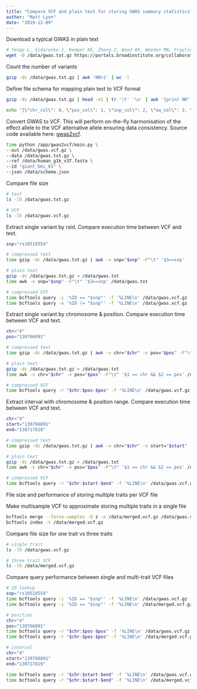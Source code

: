 ```yaml
---
title: "Compare VCF and plain text for storing GWAS summary statistics"
author: "Matt Lyon"
date: "2019-12-09"
---
```


Download a typical GWAS in plain text

```bash
# Yengo L, Sidorenko J, Kemper KE, Zheng Z, Wood AR, Weedon MN, Frayling TM, Hirschhorn J, Yang J, Visscher PM, GIANT Consortium. (2018). Meta-analysis of genome-wide association studies for height and body mass index in ~700,000 individuals of European ancestry. Biorxiv.
wget -O /data/gwas.txt.gz https://portals.broadinstitute.org/collaboration/giant/images/c/c8/Meta-analysis_Locke_et_al%2BUKBiobank_2018_UPDATED.txt.gz
```

Count the number of variants

```bash
gzip -dc /data/gwas.txt.gz | awk 'NR>1' | wc -l
```

Define file schema for mapping plain text to VCF format

```bash
gzip -dc /data/gwas.txt.gz | head -n1 | tr '\t' '\n' | awk '{print NR" "$0}'
```

```bash
echo "{\"chr_col\": 0, \"pos_col\": 1, \"snp_col\": 2, \"ea_col\": 3, \"oa_col\": 4, \"eaf_col\": 5, \"beta_col\": 6, \"se_col\": 7, \"pval_col\": 8, \"ncontrol_col\": 9, \"header\": true, \"build\": \"GRCh37\", \"delimiter\": \"\t\"}" > /data/schema.json
```

Convert GWAS to VCF. This will perform on-the-fly harmonisation of the effect allele to the VCF alternative allele ensuring data consistency. Source code available here: [gwas2vcf](https://github.com/MRCIEU/gwas2vcf).

```bash
time python /app/gwas2vcf/main.py \
--out /data/gwas.vcf.gz \
--data /data/gwas.txt.gz \
--ref /data/human_g1k_v37.fasta \
--id "giant_bmi_01" \
--json /data/schema.json
```

Compare file size

```bash
# text
ls -lh /data/gwas.txt.gz

# VCF
ls -lh /data/gwas.vcf.gz
```

Extract single variant by rsid. Compare execution time between VCF and text.

```bash
snp="rs10518554"

# compressed text
time gzip -dc /data/gwas.txt.gz | awk -v snp="$snp" -F"\t" '$3==snp'

# plain text
gzip -dc /data/gwas.txt.gz > /data/gwas.txt
time awk -v snp="$snp" -F"\t" '$3==snp' /data/gwas.txt

# compressed VCF
time bcftools query -i '%ID == "$snp"' -f '%LINE\n' /data/gwas.vcf.gz
time bcftools query -e '%ID != "$snp"' -f '%LINE\n' /data/gwas.vcf.gz
```

Extract single variant by chromosome & position. Compare execution time between VCF and text.

```bash
chr="4"
pos="130766891"

# compressed text
time gzip -dc /data/gwas.txt.gz | awk -v chr="$chr" -v pos="$pos" -F"\t" '$1 == chr && $2 == pos'

# plain text
gzip -dc /data/gwas.txt.gz > /data/gwas.txt
time awk -v chr="$chr" -v pos="$pos" -F"\t" '$1 == chr && $2 == pos' /data/gwas.txt

# compressed VCF
time bcftools query -r "$chr:$pos-$pos" -f '%LINE\n' /data/gwas.vcf.gz
```

Extract interval with chromosome & position range. Compare execution time between VCF and text.

```bash
chr="4"
start="130766891"
end="130717819"

# compressed text
time gzip -dc /data/gwas.txt.gz | awk -v chr="$chr" -v start="$start" -v end="$end" -F"\t" '$1 == chr && $2 >= start && $3 <= end'

# plain text
gzip -dc /data/gwas.txt.gz > /data/gwas.txt
time awk -v chr="$chr" -v pos="$pos" -F"\t" '$1 == chr && $2 == pos' /data/gwas.txt

# compressed VCF
time bcftools query -r "$chr:$start-$end" -f '%LINE\n' /data/gwas.vcf.gz
```

File size and performance of storing multiple traits per VCF file

Make multisample VCF to approximate storing multiple traits in a single file

```bash
bcftools merge --force-samples -O z -o /data/merged.vcf.gz /data/gwas.vcf.gz /data/gwas.vcf.gz /data/gwas.vcf.gz
bcftools index -t /data/merged.vcf.gz
```

Compare file size for one trait vs three traits

```bash
# single trait
ls -lh /data/gwas.vcf.gz

# three trait VCF
ls -lh /data/merged.vcf.gz
```

Compare query performance between single and multi-trait VCF files

```bash
# ID lookup
snp="rs10518554"
time bcftools query -i '%ID == "$snp"' -f '%LINE\n' /data/gwas.vcf.gz
time bcftools query -i '%ID == "$snp"' -f '%LINE\n' /data/merged.vcf.gz

# position
chr="4"
pos="130766891"
time bcftools query -r "$chr:$pos-$pos" -f '%LINE\n' /data/gwas.vcf.gz
time bcftools query -r "$chr:$pos-$pos" -f '%LINE\n' /data/merged.vcf.gz

# interval
chr="4"
start="130766891"
end="130717819"

time bcftools query -r "$chr:$start-$end" -f '%LINE\n' /data/gwas.vcf.gz
time bcftools query -r "$chr:$start-$end" -f '%LINE\n' /data/merged.vcf.gz
```